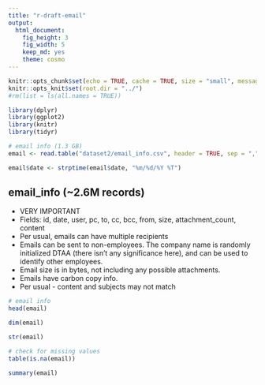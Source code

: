 ```yaml
---
title: "r-draft-email"
output: 
  html_document: 
    fig_height: 3
    fig_width: 5
    keep_md: yes
    theme: cosmo
---
```


```r
knitr::opts_chunk$set(echo = TRUE, cache = TRUE, size = "small", message = FALSE, warning = FALSE)
knitr::opts_knit$set(root.dir = "../")
#rm(list = ls(all.names = TRUE))
```

```r
library(dplyr)
library(ggplot2)
library(knitr)
library(tidyr)
```


```r
# email info (1.3 GB)
email <- read.table("dataset2/email_info.csv", header = TRUE, sep = ",", as.is = TRUE)

email$date <- strptime(email$date, "%m/%d/%Y %T")
```

## email_info (~2.6M records)
* VERY IMPORTANT
* Fields: id, date, user, pc, to, cc, bcc, from, size, attachment_count, content
* Per usual, emails can have multiple recipients
* Emails can be sent to non-employees. The company name is randomly initialized DTAA (there isn’t any significance here), and can be used to identify other employees.
* Email size is in bytes, not including any possible attachments.
* Emails have carbon copy info.
* Per usual - content and subjects may not match 

```r
# email info
head(email)

dim(email)

str(email)

# check for missing values
table(is.na(email))

summary(email)

```

